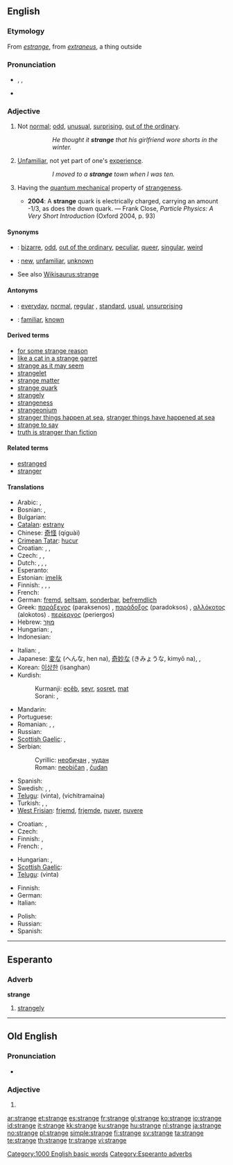 ==English==
{{rank|reached|appeared|spoke|462|strange|force|character|taking}}

===Etymology===
From {{etyl|fro}} ''[[estrange]]'', from {{etyl|la}} ''[[extraneus]]'', a thing outside

===Pronunciation===
* {{enPR|strānj}}, {{IPA|/streɪndʒ/}}, {{SAMPA|/streIndZ/}}
* {{audio|en-us-strange.ogg|Audio (US)}}

===Adjective===
{{en-adj|strang|er}}

# Not [[normal]]; [[odd]], [[unusual]], [[surprising]], [[out of the ordinary]].
#:: ''He thought it '''strange''' that his girlfriend wore shorts in the winter.''
# [[unfamiliar|Unfamiliar]], not yet part of one's [[experience]].
#:: ''I moved to a '''strange''' town when I was ten.''
# {{physics}} Having the [[quantum mechanical]] property of [[strangeness]].
#* '''2004''': A '''strange''' quark is electrically charged, carrying an amount -1/3, as does the down quark. — Frank Close, ''Particle Physics: A Very Short Introduction'' (Oxford 2004, p. 93)

====Synonyms====
* {{italbrac|not normal}}: [[bizarre]], [[odd]], [[out of the ordinary]], [[peculiar]], [[queer]], [[singular]], [[weird]]
* {{italbrac|not part of one's experience}}: [[new]], [[unfamiliar]], [[unknown]]
* See also [[Wikisaurus:strange]]

====Antonyms====
* {{italbrac|not normal}}: [[everyday]], [[normal]], [[regular]] {{italbrac|especially US}}, [[standard]], [[usual]], [[unsurprising]]
* {{italbrac|not part of one's experience}}: [[familiar]], [[known]]

====Derived terms====
* [[for some strange reason]]
* [[like a cat in a strange garret]]
* [[strange as it may seem]]
* [[strangelet]]
* [[strange matter]]
* [[strange quark]]
* [[strangely]]
* [[strangeness]]
* [[strangeonium]]
* [[stranger things happen at sea]], [[stranger things have happened at sea]]
* [[strange to say]]
* [[truth is stranger than fiction]]

====Related terms====
* [[estranged]]
* [[stranger]]

====Translations====
{{trans-top|not normal}}
* Arabic: {{Arab|[[غريب]]}} {{unicode|(ğarí:b)}},  {{t|ar|غريف|tr=ghariib|sc=Arab}}
* Bosnian: {{t-|bs|neobičan|m}}, {{t-|bs|čudan|m}}
* Bulgarian: {{t+|bg|странен|m|tr=stranen|sc=Cyrl}}
* [[Catalan]]: [[estrany]] {{m}}
* Chinese: [[奇怪]] (qíguài)
* [[Crimean Tatar]]: [[hucur]]
* Croatian: {{t-|hr|neobičan|alt=nȅobičan}}, {{t-|hr|čudan|alt=čȕdan}}, {{t|hr|čudnovat|alt=čȕdnovāt}}
* Czech: {{t-|cs|zvláštní|m}}, {{t-|cs|divný|m}}, {{t-|cs|podivný|m}}
* Dutch: {{t+|nl|vreemd}}, {{t+|nl|vreemde}}, {{t+|nl|raar}}, {{t-|nl|rare}}
* Esperanto: {{t-|eo|stranga|xs=Esperanto}}
* Estonian: [[imelik]]
* Finnish: {{t+|fi|outo}}, {{t+|fi|vieras}}, {{t+|fi|kummallinen}}, {{t-|fi|ihmeellinen}}
* French: {{t+|fr|étrange|m|f}}
* German: [[fremd]], [[seltsam]], [[sonderbar]], [[befremdlich]]
* Greek: [[παράξενος]] (paraksenos) {{m}}, [[παράδοξος]] (paradoksos) {{m}}, [[αλλόκοτος]] (alokotos) {{m}}. [[περίεργος]] (periergos) {{m}}
* Hebrew: [[מוּזָר]]
* Hungarian: {{t+|hu|különös}}, {{t+|hu|furcsa}}
* Indonesian: {{t-|id|aneh|xs=Indonesian}}
{{trans-mid}}
* Italian: {{t+|it|strano|m}}, {{t-|it|strana|f}}
* Japanese: [[変な]] (へんな, hen na), [[奇妙な]] (きみょうな, kimyō na),  {{t|ja|変な|tr=へんな, hen-na|sc=Jpan}},  {{t|ja|奇妙な|tr=きみょうな, kimyō-na|sc=Jpan}}
* Korean: [[이상한]] (isanghan)
* Kurdish:
*: Kurmanji: [[ecêb]], [[seyr]], [[sosret]], [[mat]]
*: Sorani:  {{t|ku|عه‌نتیکه|tr=`anteeka|sc=ku-Arab}}, {{t|ku|سه‌یر|tr=sair|sc=ku-Arab}}
* Mandarin: {{t|zh|奇怪|tr=qíguài|sc=Hani}}
* Portuguese: {{t+|pt|estranho|m}}
* Romanian: {{t+|ro|ciudat}}, {{t-|ro|straniu}}, {{t-|ro|neobişnuit}}
* Russian: {{t+|ru|странный|m|tr=stránnyj|sc=Cyrl}}
* [[Scottish Gaelic]]: {{t-|gd|annasach|xs=Scottish Gaelic}}, {{t-|gd|neònach|xs=Scottish Gaelic}}
* Serbian:
*: Cyrillic: [[необичан]] {{m}}, [[чудан]] {{m}}
*: Roman: [[neobičan]] {{m}}, [[čudan]] {{m}}
* Spanish: {{t-|es|extraño|m}}
* Swedish: {{t+|sv|främmande}}, {{t+|sv|konstig}}, {{t+|sv|underlig}}
* [[Telugu]]: {{t|te|వింత|sc=Telu}} (vinta), {{t|te|విచిత్రమైన|sc=Telu}} (vichitramaina)
* Turkish: {{t+|tr|garip}}, {{t+|tr|tuhaf}}, {{t+|tr|yabancı}}
* [[West Frisian]]: [[frjemd]], [[frjemde]], [[nuver]], [[nuvere]]
{{trans-bottom}}

{{trans-top|not yet part of one’s experience}}
* Croatian: {{t-|hr|stran|alt=strȃn}}, {{t-|hr|čudan|alt=čȕdan}}
* Czech: {{t-|cs|cizí|m}}
* Finnish: {{t+|fi|outo}}, {{t+|fi|tuntematon}}
* French: {{t+|fr|inconnu|m}}, {{t+|fr|inconnue|f}}
{{trans-mid}}
* Hungarian: {{t+|hu|ismeretlen}}, {{t+|hu|idegen}}
* [[Scottish Gaelic]]: {{t-|gd|coimheach|xs=Scottish Gaelic}}
* [[Telugu]]: {{t|te|వింత|sc=Telu}} (vinta)
{{trans-bottom}}

{{trans-top|in quantum mechanics}}
* Finnish: {{t+|fi|outo}}
* German: {{t+|de|seltsam}}
* Italian: {{t+|it|strano}}
{{trans-mid}}
* Polish: {{t+|pl|dziwny}}
* Russian: {{t+|ru|странный|tr=stránnyj|sc=Cyrl}}
* Spanish: {{t-|es|extraño}}
{{trans-bottom}}

[[Category:1000 English basic words]]

----

==Esperanto==

===Adverb===
'''strange'''

# [[strangely]]

[[Category:Esperanto adverbs]]

----

==Old English==

===Pronunciation===
* {{IPA|/ˈstrɑŋge/|lang=ang}}

===Adjective===
{{infl|ang|adjective form}}

# {{form of|Inflected form|[[strang]]|lang=Old English}}

[[ar:strange]]
[[et:strange]]
[[es:strange]]
[[fr:strange]]
[[gl:strange]]
[[ko:strange]]
[[io:strange]]
[[id:strange]]
[[it:strange]]
[[kk:strange]]
[[ku:strange]]
[[hu:strange]]
[[nl:strange]]
[[ja:strange]]
[[no:strange]]
[[pl:strange]]
[[simple:strange]]
[[fi:strange]]
[[sv:strange]]
[[ta:strange]]
[[te:strange]]
[[th:strange]]
[[tr:strange]]
[[vi:strange]]